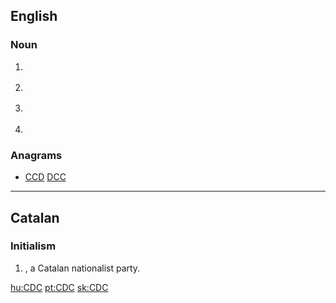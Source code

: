 ==English==

===Noun===
{{en-initialism}}

# {{context|business|lang=en}} {{w|Control Data Corporation}}
# {{context|computing|lang=en}} {{w|Connected Device Configuration}}
# {{context|computing|lang=en}} {{w|Change data capture}}
# {{context|medical|US|lang=en}} {{w|Centers for Disease Control and Prevention}}

===Anagrams===
* [[CCD#English|CCD]] [[DCC#English|DCC]]
----
==Catalan==
{{wikipedia|lang=ca}}
===Initialism===
{{rfc-header|Initialism}}
{{head|ca|initialism}}

# {{context|politics|lang=ca}} {{w|Convergència Democràtica de Catalunya}}, a Catalan nationalist party.

[[hu:CDC]]
[[pt:CDC]]
[[sk:CDC]]